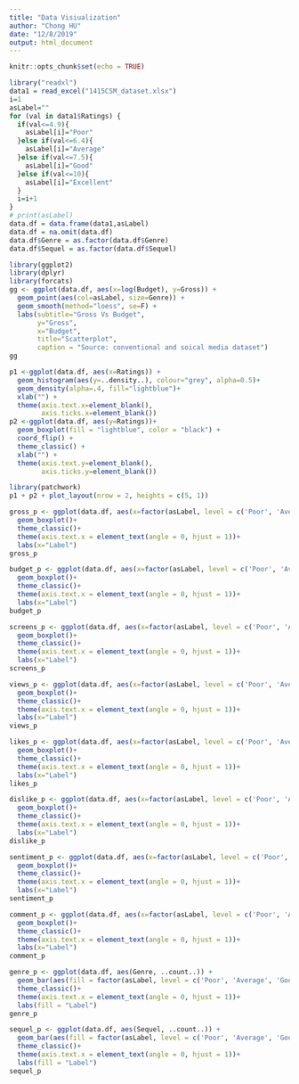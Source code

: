 ```yaml
---
title: "Data Visiualization"
author: "Chong HU"
date: "12/8/2019"
output: html_document
---
```


```r
knitr::opts_chunk$set(echo = TRUE)
```

```r
library("readxl")
data1 = read_excel("1415CSM_dataset.xlsx")
i=1
asLabel=""
for (val in data1$Ratings) {
  if(val<=4.9){
    asLabel[i]="Poor"
  }else if(val<=6.4){
    asLabel[i]="Average"
  }else if(val<=7.5){
    asLabel[i]="Good"
  }else if(val<=10){
    asLabel[i]="Excellent"
  }
  i=i+1
}
# print(asLabel)
data.df = data.frame(data1,asLabel)
data.df = na.omit(data.df)
data.df$Genre = as.factor(data.df$Genre)
data.df$Sequel = as.factor(data.df$Sequel)
```

```r
library(ggplot2)
library(dplyr)
library(forcats)
gg <- ggplot(data.df, aes(x=log(Budget), y=Gross)) + 
  geom_point(aes(col=asLabel, size=Genre)) + 
  geom_smooth(method="loess", se=F) + 
  labs(subtitle="Gross Vs Budget", 
       y="Gross", 
       x="Budget", 
       title="Scatterplot", 
       caption = "Source: conventional and soical media dataset")
gg
```

```r
p1 <-ggplot(data.df, aes(x=Ratings)) +
  geom_histogram(aes(y=..density..), colour="grey", alpha=0.5)+
  geom_density(alpha=.4, fill="lightblue")+
  xlab("") +
  theme(axis.text.x=element_blank(),
        axis.ticks.x=element_blank())
p2 <-ggplot(data.df, aes(y=Ratings))+
  geom_boxplot(fill = "lightblue", color = "black") + 
  coord_flip() +
  theme_classic() +
  xlab("") +
  theme(axis.text.y=element_blank(),
        axis.ticks.y=element_blank())

library(patchwork)
p1 + p2 + plot_layout(nrow = 2, heights = c(5, 1))
```

```r
gross_p <- ggplot(data.df, aes(x=factor(asLabel, level = c('Poor', 'Average', 'Good', 'Excellent')), y=Gross, fill=asLabel)) + 
  geom_boxplot()+
  theme_classic()+
  theme(axis.text.x = element_text(angle = 0, hjust = 1))+
  labs(x="Label")
gross_p


```

```r
budget_p <- ggplot(data.df, aes(x=factor(asLabel, level = c('Poor', 'Average', 'Good', 'Excellent')), y=Budget, fill=asLabel)) + 
  geom_boxplot()+
  theme_classic()+
  theme(axis.text.x = element_text(angle = 0, hjust = 1))+
  labs(x="Label")
budget_p
```


```r
screens_p <- ggplot(data.df, aes(x=factor(asLabel, level = c('Poor', 'Average', 'Good', 'Excellent')), y=Screens, fill=asLabel)) + 
  geom_boxplot()+
  theme_classic()+
  theme(axis.text.x = element_text(angle = 0, hjust = 1))+
  labs(x="Label")
screens_p
```
```r
views_p <- ggplot(data.df, aes(x=factor(asLabel, level = c('Poor', 'Average', 'Good', 'Excellent')), y=Views, fill=asLabel)) + 
  geom_boxplot()+
  theme_classic()+
  theme(axis.text.x = element_text(angle = 0, hjust = 1))+
  labs(x="Label")
views_p
```




```r
likes_p <- ggplot(data.df, aes(x=factor(asLabel, level = c('Poor', 'Average', 'Good', 'Excellent')), y=log(Likes), fill=asLabel)) + 
  geom_boxplot()+
  theme_classic()+
  theme(axis.text.x = element_text(angle = 0, hjust = 1))+
  labs(x="Label")
likes_p
```

```r
dislike_p <- ggplot(data.df, aes(x=factor(asLabel, level = c('Poor', 'Average', 'Good', 'Excellent')), y=log(Dislikes), fill=asLabel)) + 
  geom_boxplot()+
  theme_classic()+
  theme(axis.text.x = element_text(angle = 0, hjust = 1))+
  labs(x="Label")
dislike_p
```

```r
sentiment_p <- ggplot(data.df, aes(x=factor(asLabel, level = c('Poor', 'Average', 'Good', 'Excellent')), y=Sentiment, fill=asLabel)) + 
  geom_boxplot()+
  theme_classic()+
  theme(axis.text.x = element_text(angle = 0, hjust = 1))+
  labs(x="Label")
sentiment_p
```
```r
comment_p <- ggplot(data.df, aes(x=factor(asLabel, level = c('Poor', 'Average', 'Good', 'Excellent')), y=log(Comments), fill=asLabel)) + 
  geom_boxplot()+
  theme_classic()+
  theme(axis.text.x = element_text(angle = 0, hjust = 1))+
  labs(x="Label")
comment_p
```
```r
genre_p <- ggplot(data.df, aes(Genre, ..count..)) + 
  geom_bar(aes(fill = factor(asLabel, level = c('Poor', 'Average', 'Good', 'Excellent'))), position = "dodge")+
  theme_classic()+
  theme(axis.text.x = element_text(angle = 0, hjust = 1))+
  labs(fill = "Label")
genre_p
```

```r
sequel_p <- ggplot(data.df, aes(Sequel, ..count..)) + 
  geom_bar(aes(fill = factor(asLabel, level = c('Poor', 'Average', 'Good', 'Excellent'))), position = "dodge")+
  theme_classic()+
  theme(axis.text.x = element_text(angle = 0, hjust = 1))+
  labs(fill = "Label")
sequel_p
```

